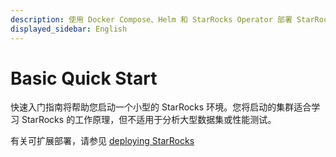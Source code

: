 ```yaml
---
description: 使用 Docker Compose、Helm 和 StarRocks Operator 部署 StarRocks
displayed_sidebar: English
---
```


# Basic Quick Start

快速入门指南将帮助您启动一个小型的 StarRocks 环境。您将启动的集群适合学习 StarRocks 的工作原理，但不适用于分析大型数据集或性能测试。

有关可扩展部署，请参见 [deploying StarRocks](../deployment/deployment_overview.md)


<DocCardList />